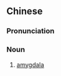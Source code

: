 {{also|杏仁体}}
==Chinese==
{{zh-forms|s=杏仁体|type=21}}

===Pronunciation===
{{zh-pron
|m=xìngréntǐ
|c=hang6 jan4 tai2
|cat=n
}}

===Noun===
{{zh-noun}}

# [[amygdala]]